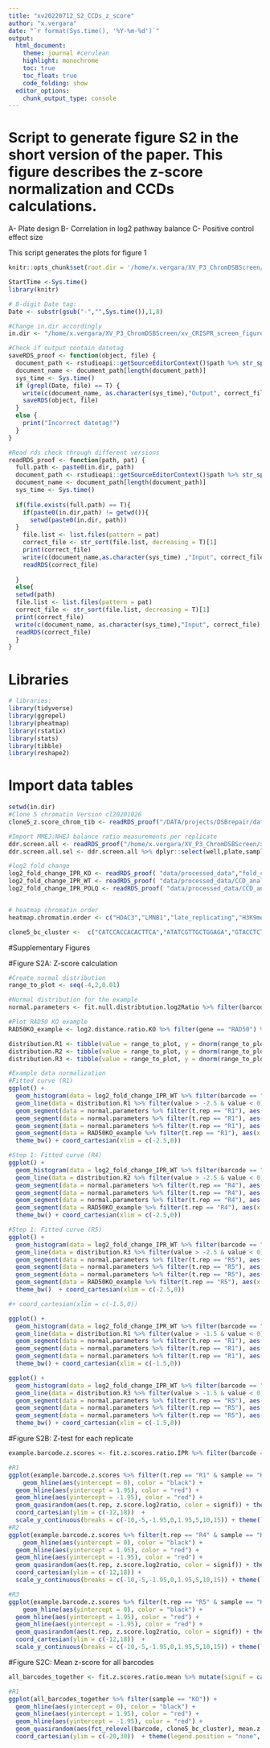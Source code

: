 ```yaml
---
title: "xv20220712_S2_CCDs_z_score"
author: "x.vergara"
date: "`r format(Sys.time(), '%Y-%m-%d')`"
output:
  html_document:
    theme: journal #cerulean
    highlight: monochrome
    toc: true
    toc_float: true
    code_folding: show
  editor_options:
    chunk_output_type: console
---
```

# Script to generate figure S2 in the short version of the paper. This figure describes the z-score normalization and CCDs calculations. 
A- Plate design
B- Correlation in log2 pathway balance
C- Positive control effect size


This script generates the plots for figure 1

```r
knitr::opts_chunk$set(root.dir = '/home/x.vergara/XV_P3_ChromDSBScreen/xv_CRISPR_screen_figures/rmarkdown/xv20210920_paper_scripts/short_version/knit_html/')

StartTime <-Sys.time()
library(knitr)

# 8-digit Date tag:
Date <- substr(gsub("-","",Sys.time()),1,8)

#Change in.dir accordingly
in.dir <- "/home/x.vergara/XV_P3_ChromDSBScreen/xv_CRISPR_screen_figures/"

#Check if output contain datetag
saveRDS_proof <- function(object, file) {
  document_path <- rstudioapi::getSourceEditorContext()$path %>% str_split(pattern = "/") %>% unlist()
  document_name <- document_path[length(document_path)]
  sys_time <- Sys.time()
  if (grepl(Date, file) == T) {
    write(c(document_name, as.character(sys_time),"Output", correct_file), file = paste0(in.dir,"log"), ncolumns = 4, sep = "\t", append = T)
    saveRDS(object, file)
  }
  else {
    print("Incorrect datetag!")
  }
}

#Read rds check through different versions
readRDS_proof <- function(path, pat) {
  full.path <- paste0(in.dir, path)
  document_path <- rstudioapi::getSourceEditorContext()$path %>% str_split(pattern = "/") %>% unlist()
  document_name <- document_path[length(document_path)]
  sys_time <- Sys.time()
  
  if(file.exists(full.path) == T){
    if(paste0(in.dir,path) != getwd()){
      setwd(paste0(in.dir, path))
  }
    file.list <- list.files(pattern = pat)
    correct_file <- str_sort(file.list, decreasing = T)[1]
    print(correct_file)
    write(c(document_name,as.character(sys_time) ,"Input", correct_file), file = paste0(in.dir,"log"), ncolumns = 4, sep = "\t", append = T)
    readRDS(correct_file)
    
  }
  else{
  setwd(path)
  file.list <- list.files(pattern = pat)
  correct_file <- str_sort(file.list, decreasing = T)[1]
  print(correct_file)
  write(c(document_name, as.character(sys_time),"Input", correct_file),file = paste0(in.dir,"log"), ncolumns = 4, sep = "\t", append = T)
  readRDS(correct_file)
  }
}
```


# Libraries
```r
# libraries:
library(tidyverse)
library(ggrepel)
library(pheatmap)
library(rstatix)
library(stats)
library(tibble)
library(reshape2)
```



# Import data tables
```r
setwd(in.dir)
#Clone 5 chromatin Version cl20201026
clone5_z.score_chrom_tib <- readRDS_proof("/DATA/projects/DSBrepair/data/R","ChIP_zscore_selection")

#Import MMEJ:NHEJ balance ratio measurements per replicate
ddr.screen.all <- readRDS_proof("/home/x.vergara/XV_P3_ChromDSBScreen/xv20201204_agm_ddr_screen/data","screen_ddr_all_computations")
ddr.screen.all.sel <- ddr.screen.all %>% dplyr::select(well,plate,sample,gene,barcode,NHEJMMEJratio,MMEJscore, b.rep = bio.rep,t.rep = FinRep, freqCut) %>% mutate(MMEJNHEJratio = 1/NHEJMMEJratio, library = "DNA_repair")

#log2 fold change
log2_fold_change_IPR_KO <- readRDS_proof( "data/processed_data","fold_change_ratio_KO")
log2_fold_change_IPR_WT <- readRDS_proof( "data/processed_data/CCD_analysis","fold_change_ratio_WT")
log2_fold_change_IPR_POLQ <- readRDS_proof( "data/processed_data/CCD_analysis","fold_change_ratio_POLQ")


# heatmap chromatin order
heatmap.chromatin.order <- c("HDAC3","LMNB1","late_replicating","H3K9me2","H3K9me3","HDAC1","EZH2","H3K27me3","CTCF","SMC3","m5C","HDAC2","POL2","POL2AS2","H3K36me3","TTseq","Dam","H3K79me2","H2AFZ","DNAse","H3K4me3","H4K5acK8ac","H3K4me1","H3K27ac","H3K4me2")

clone5_bc_cluster <-  c("CATCCACCACACTTCA","ATATCGTTGCTGGAGA","GTACCTCTCGATAGTG","TCTTTTGAGGAGCTGA","CATTTCTGATCAATAA","TGGCCAATATTTGTCT","ACTGTCGAGTTGTCCG","GAGCGCGTCACCGGGT","GCGCACCCTTTAATTG","ACCCCTAAAGGCGCTG","CGGCCTGAAGGTCAGG","AGAAAATAATATGACG","TTGAACGCGGGCTCGG","CCGGGGACGTATGCAC","GCTAACATCACGAATC","ATACTATATTTAACGG","TATGGCTGTCGGGTAG","AGGGCGTAAAATATTT","TGTCCCTTAGTACTTT")
```

#Supplementary Figures

#Figure S2A: Z-score calculation
```r
#Create normal distribution
range_to_plot <- seq(-4,2,0.01)

#Normal distribution for the example
normal.parameters <- fit.null.distribtution.log2Ratio %>% filter(barcode == "CATTTCTGATCAATAA")

#Plot RAD50 KO example
RAD50KO_example <- log2.distance.ratio.KO %>% filter(gene == "RAD50") %>% filter(barcode == "CATTTCTGATCAATAA")

distribution.R1 <- tibble(value = range_to_plot, y = dnorm(range_to_plot, mean = normal.parameters$wt.log2ratio[1], sd = normal.parameters$sd.wt.log2ratio[1]))
distribution.R2 <- tibble(value = range_to_plot, y = dnorm(range_to_plot, mean = normal.parameters$wt.log2ratio[2], sd = normal.parameters$sd.wt.log2ratio[2]))
distribution.R3 <- tibble(value = range_to_plot, y = dnorm(range_to_plot, mean = normal.parameters$wt.log2ratio[3], sd = normal.parameters$sd.wt.log2ratio[3]))

#Example data normalization 
#Fitted curve (R1)
ggplot() + 
  geom_histogram(data = log2_fold_change_IPR_WT %>% filter(barcode == "CATTTCTGATCAATAA" & t.rep == "R1"), aes(log2ratio), fill = "grey80", bins = 40) + 
  geom_line(data = distribution.R1 %>% filter(value > -2.5 & value < 0), aes(value,2*y), color = "black", size = 1) + 
  geom_segment(data = normal.parameters %>% filter(t.rep == "R1"), aes(x = wt.log2ratio + sd.wt.log2ratio, y = 0, xend = wt.log2ratio + sd.wt.log2ratio, yend = 6), color = "red")  + 
  geom_segment(data = normal.parameters %>% filter(t.rep == "R1"), aes(x = wt.log2ratio - sd.wt.log2ratio, y = 0, xend = wt.log2ratio - sd.wt.log2ratio, yend = 6), color = "red") +
  geom_segment(data = normal.parameters %>% filter(t.rep == "R1"), aes(x = wt.log2ratio, y = 0, xend = wt.log2ratio, yend = 7), color = "black", size = 1) +
  geom_segment(data = RAD50KO_example %>% filter(t.rep == "R1"), aes(x = log2ratio, y = 0, xend = log2ratio, yend = 7), color = "black", size = 1) +
  theme_bw() + coord_cartesian(xlim = c(-2.5,0))

#Step 1: Fitted curve (R4)
ggplot() + 
  geom_histogram(data = log2_fold_change_IPR_WT %>% filter(barcode == "CATTTCTGATCAATAA" & t.rep == "R4"), aes(log2ratio), fill = "grey80", bins = 40) + 
  geom_line(data = distribution.R2 %>% filter(value > -2.5 & value < 0), aes(value,2*y), color = "black", size = 1) + 
  geom_segment(data = normal.parameters %>% filter(t.rep == "R4"), aes(x = wt.log2ratio + sd.wt.log2ratio, y = 0, xend = wt.log2ratio + sd.wt.log2ratio, yend = 6), color = "red")  + 
  geom_segment(data = normal.parameters %>% filter(t.rep == "R4"), aes(x = wt.log2ratio - sd.wt.log2ratio, y = 0, xend = wt.log2ratio - sd.wt.log2ratio, yend = 6), color = "red") +
  geom_segment(data = normal.parameters %>% filter(t.rep == "R4"), aes(x = wt.log2ratio, y = 0, xend = wt.log2ratio, yend = 7), color = "black", size = 1) +
  geom_segment(data = RAD50KO_example %>% filter(t.rep == "R4"), aes(x = log2ratio, y = 0, xend = log2ratio, yend = 7), color = "black", size = 1) +
  theme_bw() + coord_cartesian(xlim = c(-2.5,0))

#Step 1: Fitted curve (R5)
ggplot() + 
  geom_histogram(data = log2_fold_change_IPR_WT %>% filter(barcode == "CATTTCTGATCAATAA" & t.rep == "R5"), aes(log2ratio), fill = "grey80", bins = 40) + 
  geom_line(data = distribution.R3 %>% filter(value > -2.5 & value < 0), aes(value,2*y), color = "black", size = 1) + 
  geom_segment(data = normal.parameters %>% filter(t.rep == "R5"), aes(x = wt.log2ratio + sd.wt.log2ratio, y = 0, xend = wt.log2ratio + sd.wt.log2ratio, yend = 6), color = "red")  + 
  geom_segment(data = normal.parameters %>% filter(t.rep == "R5"), aes(x = wt.log2ratio - sd.wt.log2ratio, y = 0, xend = wt.log2ratio - sd.wt.log2ratio, yend = 6), color = "red") +
  geom_segment(data = normal.parameters %>% filter(t.rep == "R5"), aes(x = wt.log2ratio, y = 0, xend = wt.log2ratio, yend = 7), color = "black", size = 1) +
  geom_segment(data = RAD50KO_example %>% filter(t.rep == "R5"), aes(x = log2ratio, y = 0, xend = log2ratio, yend = 7), color = "black", size = 1) +
  theme_bw()  + coord_cartesian(xlim = c(-2.5,0))

#+ coord_cartesian(xlim = c(-1.5,0))

ggplot() + 
  geom_histogram(data = log2_fold_change_IPR_WT %>% filter(barcode == "CATTTCTGATCAATAA" & t.rep == "R1"), aes(log2ratio), fill = "grey80") + 
  geom_line(data = distribution.R1 %>% filter(value > -1.5 & value < 0), aes(value,2*y), color = "black", size = 1) + 
  geom_segment(data = normal.parameters %>% filter(t.rep == "R1"), aes(x = wt.log2ratio + 1.95*sd.wt.log2ratio, y = 0, xend = wt.log2ratio + 1.95*sd.wt.log2ratio, yend = 6), color = "red")  + 
  geom_segment(data = normal.parameters %>% filter(t.rep == "R1"), aes(x = wt.log2ratio - 1.95*sd.wt.log2ratio, y = 0, xend = wt.log2ratio - 1.95*sd.wt.log2ratio, yend = 6), color = "red") +
  geom_segment(data = normal.parameters %>% filter(t.rep == "R1"), aes(x = wt.log2ratio, y = 0, xend = wt.log2ratio, yend = 7), color = "black", size = 1) +
  theme_bw() + coord_cartesian(xlim = c(-1.5,0))

ggplot() + 
  geom_histogram(data = log2_fold_change_IPR_WT %>% filter(barcode == "CATTTCTGATCAATAA" & t.rep == "R5"), aes(log2ratio), fill = "grey80") + 
  geom_line(data = distribution.R3 %>% filter(value > -1.5 & value < 0), aes(value,2*y), color = "black", size = 1) + 
  geom_segment(data = normal.parameters %>% filter(t.rep == "R5"), aes(x = wt.log2ratio + 1.95*sd.wt.log2ratio, y = 0, xend = wt.log2ratio + 1.95*sd.wt.log2ratio, yend = 6), color = "red")  + 
  geom_segment(data = normal.parameters %>% filter(t.rep == "R5"), aes(x = wt.log2ratio - 1.95*sd.wt.log2ratio, y = 0, xend = wt.log2ratio - 1.95*sd.wt.log2ratio, yend = 6), color = "red") +
  geom_segment(data = normal.parameters %>% filter(t.rep == "R5"), aes(x = wt.log2ratio, y = 0, xend = wt.log2ratio, yend = 7), color = "black", size = 1) +
  theme_bw() + coord_cartesian(xlim = c(-1.5,0))


```


#Figure S2B: Z-test for each replicate
```r
example.barcode.z.scores <- fit.z.scores.ratio.IPR %>% filter(barcode == "CATTTCTGATCAATAA") %>% mutate(signif = case_when(z.score.log2ratio > 1.95 ~ "NHEJ", z.score.log2ratio < -1.95 ~ "MMEJ", T ~ "none"))

#R1
ggplot(example.barcode.z.scores %>% filter(t.rep == "R1" & sample == "KO")) +
    geom_hline(aes(yintercept = 0), color = "black") +
  geom_hline(aes(yintercept = 1.95), color = "red") +
  geom_hline(aes(yintercept = -1.95), color = "red") +
  geom_quasirandom(aes(t.rep, z.score.log2ratio, color = signif)) + theme_bw() + scale_color_manual(values = c("#8c510a","#01665e","black")) +
  coord_cartesian(ylim = c(-12,18))  +
  scale_y_continuous(breaks = c(-10,-5,-1.95,0,1.95,5,10,15)) + theme(legend.position = "none")
#R2
ggplot(example.barcode.z.scores %>% filter(t.rep == "R4" & sample == "KO")) +
    geom_hline(aes(yintercept = 0), color = "black") +
  geom_hline(aes(yintercept = 1.95), color = "red") +
  geom_hline(aes(yintercept = -1.95), color = "red") +
  geom_quasirandom(aes(t.rep, z.score.log2ratio, color = signif)) + theme_bw() + scale_color_manual(values = c("#8c510a","#01665e","black")) +
  coord_cartesian(ylim = c(-12,18)) +
  scale_y_continuous(breaks = c(-10,-5,-1.95,0,1.95,5,10,15)) + theme(legend.position = "none")

#R3
ggplot(example.barcode.z.scores %>% filter(t.rep == "R5" & sample == "KO")) +
    geom_hline(aes(yintercept = 0), color = "black") +
  geom_hline(aes(yintercept = 1.95), color = "red") +
  geom_hline(aes(yintercept = -1.95), color = "red") +
  geom_quasirandom(aes(t.rep, z.score.log2ratio, color = signif)) + theme_bw() + scale_color_manual(values = c("#8c510a","#01665e","black")) +
  coord_cartesian(ylim = c(-12,18))  +
  scale_y_continuous(breaks = c(-10,-5,-1.95,0,1.95,5,10,15)) + theme(legend.position = "none")

```

#Figure S2C: Mean z-score for all barcodes
```r
all_barcodes_together <- fit.z.scores.ratio.mean %>% mutate(signif = case_when(mean.z.score.IPR > 1.95 ~ "NHEJ", mean.z.score.IPR < -1.95 ~ "MMEJ", T ~ "none"))

#R1
ggplot(all_barcodes_together %>% filter(sample == "KO")) +
  geom_hline(aes(yintercept = 0), color = "black") +
  geom_hline(aes(yintercept = 1.95), color = "red") +
  geom_hline(aes(yintercept = -1.95), color = "red") +
  geom_quasirandom(aes(fct_relevel(barcode, clone5_bc_cluster), mean.z.score.IPR, color = signif)) + theme_bw() + scale_color_manual(values = c("#8c510a","#01665e","black")) +
  coord_cartesian(ylim = c(-20,30))  + theme(legend.position = "none", axis.text.x = element_text(angle = 90)) 


```
